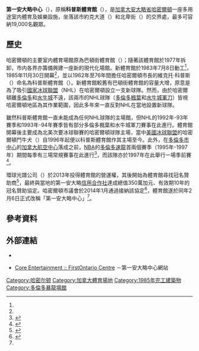 {{noteTA
|G1=NBA
|1=zh-hans:哈密尔顿;zh-hk:咸美頓;zh-tw:哈密爾頓;
}}
{{Infobox stadium
| stadium_name        = 第一安大略中心<br>{{lang|en|FirstOntario Centre}}
| image               = [[File:FirstOntario_Centre.jpg|250px]]
| caption             = 從約克大道和北卑街交界處觀望第一安大略中心
| nickname            = 
| fullname            = 
| former_names        = 科普斯體育館（{{lang|en|Copps Coliseum}}）
| location            = [[加拿大|加拿大]][[安大略省|安大略省]][[哈密爾頓_(安大略)|哈密爾頓]]<br>約克大道101號
| coordinates         = {{coord|43|15|33|N|79|52|21|W|type:landmark|display=inline,title}}
| broke_ground        = 1983年7月8日<ref name="Spec090530">{{cite news|title=Balsillie Picked NHL Consultant for Copps Job|url=http://www.thespec.com/news/local/article/78752--balsillie-picked-nhl-consultant-for-copps-job|newspaper=The Hamilton Spectator|date=2009-05-30|accessdate=2011-11-10}}{{Dead link|date=2020年6月 |bot=InternetArchiveBot |fix-attempted=yes }}</ref>
| built               =
| opened              = 1985年11月30日<ref name="WindsorStar851130">{{cite news |title=A Major League Gamble Rolls Today|first=Dave|last=Hall|url=http://news.google.com/newspapers?id=6QVFAAAAIBAJ&sjid=3roMAAAAIBAJ&pg=3215,4090653&dq=en|newspaper=Windsor Star|date=1985-11-30|accessdate=2011-09-23}}</ref>
| closed              =
| demolished          =
| owner               = [[哈密爾頓_(安大略)|哈密爾頓市政府]]
| operator            = {{lang|en|Global Spectrum Sports & Entertainment}}
| surface             = 
| construction_cost   = 4270萬[[加拿大元|加元]]
| architect           = Parkin Architects Ltd.<br>Sink Combs Dethlefs<ref>{{cite web|title=Awards|url=http://www.sinkcombs.com/news/awards.html|publisher=Sink Combs Dethlefs|accessdate=2011-09-26|deadurl=yes|archiveurl=https://web.archive.org/web/20120331025627/http://www.sinkcombs.com/news/awards.html|archivedate=2012-03-31}}</ref>
| project_manager     = STERRY Support Services Ltd.
| structural engineer = John A. Martin & Associates<ref>{{cite web|title=Entertainment|url=http://www.jamanv.com/projects/entertainment/|publisher=John A. Martin & Associates|accessdate=2014-06-10|archive-url=https://web.archive.org/web/20150204221149/http://www.jamanv.com/projects/entertainment/|archive-date=2015-02-04|dead-url=yes}}</ref>
| services engineer   = 
| general_contractor  = Pigott Construction
| tenants             = 哈密爾頓鋼鷹（{{tsl|en|Ontario Hockey League|OHL}}，1985年–1988年）<br>哈密爾頓公爵（OHL，1989年–1991年）<br>哈密爾頓天鷹（{{tsl|en|World Basketball League|WBL}}/{{tsl|en|National Basketball League (1993-94 Canadian league)|NBL}}，1992年-1993年）<br>哈密爾頓加人（[[美國冰球聯盟|AHL]]，1992年–1994年）<br>哈密爾頓鬥牛犬（AHL，1996年至今）<br>安大略突擊者（[[國家袋棍球聯盟|NLL]]，1998年）<br>[[多倫多速龍|多倫多速龍]]（[[NBA|NBA]]，1995年–1997年間部分主場賽事在此舉行）
| seating_capacity    = [[音樂會|音樂會]]：19,000<br>[[冰球|冰球]]賽事：17,383
| dimensions          = 
}}
'''第一安大略中心'''（{{lang-en|FirstOntario Centre}}），原稱'''科普斯體育館'''（{{lang|en|Copps Coliseum}}），是[[加拿大|加拿大]][[安大略省|安大略省]][[哈密爾頓_(安大略)|哈密爾頓]]一座多用途室内體育及娛樂設施，坐落該市約克大道（{{lang|en|York Boulevard}}）和北卑街（{{lang|en|Bay Street North}}）的交界處，最多可容納19,000名觀眾。

== 歷史 ==
哈密爾頓的主要室内體育場館原為巴頓街體育館（{{lang|en|Barton Street Arena}}）；隨著該體育館於1977年拆卸，市内各界亦籌備興建一座新的現代化場館。新體育館於1983年7月8日動工<ref name="Spec090530"/>，1985年11月30日開幕<ref name="WindsorStar851130"/>，並以1962年至76年間擔任哈密爾頓市長的維克托·科普斯（{{lang|en|Victor Copps}}）命名為科普斯體育館（{{lang|en|Copps Coliseum}}）。新體育館較舊有巴頓街體育館的容量大增，原意是為了吸引[[國家冰球聯盟|國家冰球聯盟]]（NHL）在哈密爾頓設立一支新球隊。然而，由於哈密爾頓離[[多倫多|多倫多]]和[[水牛城|水牛城]]不遠，該兩市的NHL球隊（[[多倫多楓葉|多倫多楓葉]]和[[水牛城軍刀|水牛城軍刀]]）皆視哈密爾頓地區為其作業範圍，因此多年來一直反對NHL在當地設置新球隊。

雖然科普斯體育館一直未能成為任何NHL球隊的主場館，但NHL的1992年-93年賽季和1993年-94年賽季皆有部分多倫多楓葉和水牛城軍刀賽事在此進行。體育館開幕後主要成為北美次要冰球聯賽的哈密爾頓球隊主場，當中[[美國冰球聯盟|美國冰球聯盟]]的哈密爾頓鬥牛犬（{{lang|en|Hamilton Bulldogs}}）自1996年起便以科普斯體育館作其主場至今。此外，在[[多倫多市中心|多倫多市中心]]的[[加拿大航空中心|加拿大航空中心]]落成之前，[[NBA|NBA]]的[[多倫多速龍|多倫多速龍]]首兩個賽季（1995年-1997年）期間每季有三場常規賽事在此進行<ref>{{cite web|title=Raptors Wrap Up Season with Best Attendance in 4 Years|first=James|last=Jia|url=http://news.xinhuanet.com/english/sports/2013-04/18/c_132319610.htm|publisher=Xinhua|date=2013-04-18|accessdate=2013-10-05|archive-date=2013-10-12|archive-url=https://web.archive.org/web/20131012210157/http://news.xinhuanet.com/english/sports/2013-04/18/c_132319610.htm|dead-url=no}}</ref>，而該隊亦於1997年在此舉行一場季前賽<ref>{{cite news |title=Raptors in Too Deep Against Nuggets|first=Doug|last=Smith|newspaper=Toronto Star|date=1997-10-25}}</ref>。

環球光譜公司（{{lang|en|Global Spectrum}}）於2013年投得體育館的營運權，其後開始為體育館尋找冠名贊助商<ref name="CHCH140206">{{cite web|title=FirstOntario puts its stamp on coliseum|url=http://www.chch.com/first-ontario-puts-stamp-coliseum/|publisher=CHCH News|date=2014-02-06|accessdate=2015-02-04|archive-date=2015-02-04|archive-url=https://web.archive.org/web/20150204215334/http://www.chch.com/first-ontario-puts-stamp-coliseum/|dead-url=no}}</ref>，最終與當地的第一安大略[[信用合作社|信用合作社]]達成總值350萬加元、有效期10年的冠名贊助協定。哈密爾頓市議會於2014年1月通過接納該協定<ref>{{cite web |title=5 things to know about the Copps Coliseum renaming |first=Samantha |last=Craggs |url=http://www.cbc.ca/news/canada/hamilton/news/5-things-to-know-about-the-copps-coliseum-renaming-1.2514213 |publisher=CBC News |date=2014-01-28 |accessdate=2015-02-04 |archive-date=2015-02-10 |archive-url=https://web.archive.org/web/20150210221540/http://www.cbc.ca/news/canada/hamilton/news/5-things-to-know-about-the-copps-coliseum-renaming-1.2514213 |dead-url=no }}</ref>，體育館遂於同年2月6日正式改稱「第一安大略中心」<ref name="CHCH140206"/>。

== 參考資料 ==
{{reflist}}

== 外部連結 ==
* {{commonscat-inline|Copps Coliseum|第一安大略中心}}
* {{en}}[http://www.coreentertainment.ca/venues/detail/firstontario-centre Core Entertainment :: FirstOntario Centre] {{Wayback|url=http://www.coreentertainment.ca/venues/detail/firstontario-centre |date=20150204204946 }}－第一安大略中心網站

[[Category:哈密尔顿|Category:哈密尔顿]]
[[Category:加拿大體育場地|Category:加拿大體育場地]]
[[Category:1985年完工建築物|Category:1985年完工建築物]]
[[Category:多倫多暴龍場館|Category:多倫多暴龍場館]]